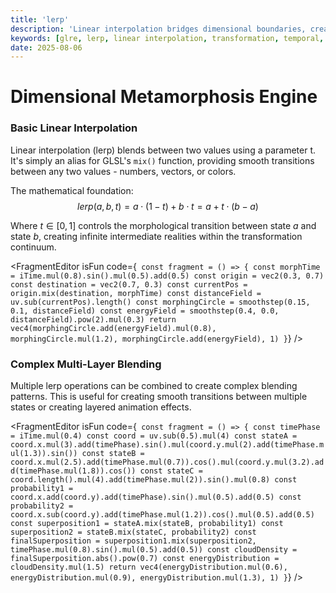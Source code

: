 ```yaml
---
title: 'lerp'
description: 'Linear interpolation bridges dimensional boundaries, creating seamless transformations between mathematical states through temporal metamorphosis'
keywords: [glre, lerp, linear interpolation, transformation, temporal, metamorphosis, dimensional, blending]
date: 2025-08-06
---
```



# Dimensional Metamorphosis Engine

### Basic Linear Interpolation

Linear interpolation (lerp) blends between two values using a parameter t. It's simply an alias for GLSL's `mix()` function, providing smooth transitions between any two values - numbers, vectors, or colors.

The mathematical foundation:
$$lerp(a, b, t) = a \cdot (1-t) + b \cdot t = a + t \cdot (b-a)$$

Where $t \in [0,1]$ controls the morphological transition between state $a$ and state $b$, creating infinite intermediate realities within the transformation continuum.

<FragmentEditor
        isFun
        code={`
const fragment = () => {
        const morphTime = iTime.mul(0.8).sin().mul(0.5).add(0.5)
        const origin = vec2(0.3, 0.7)
        const destination = vec2(0.7, 0.3)
        const currentPos = origin.mix(destination, morphTime)
        const distanceField = uv.sub(currentPos).length()
        const morphingCircle = smoothstep(0.15, 0.1, distanceField)
        const energyField = smoothstep(0.4, 0.0, distanceField).pow(2).mul(0.3)
        return vec4(morphingCircle.add(energyField).mul(0.8), morphingCircle.mul(1.2), morphingCircle.add(energyField), 1)
}`}
/>

### Complex Multi-Layer Blending

Multiple lerp operations can be combined to create complex blending patterns. This is useful for creating smooth transitions between multiple states or creating layered animation effects.

<FragmentEditor
        isFun
        code={`
const fragment = () => {
        const timePhase = iTime.mul(0.4)
        const coord = uv.sub(0.5).mul(4)
        const stateA = coord.x.mul(3).add(timePhase).sin().mul(coord.y.mul(2).add(timePhase.mul(1.3)).sin())
        const stateB = coord.x.mul(2.5).add(timePhase.mul(0.7)).cos().mul(coord.y.mul(3.2).add(timePhase.mul(1.8)).cos())
        const stateC = coord.length().mul(4).add(timePhase.mul(2)).sin().mul(0.8)
        const probability1 = coord.x.add(coord.y).add(timePhase).sin().mul(0.5).add(0.5)
        const probability2 = coord.x.sub(coord.y).add(timePhase.mul(1.2)).cos().mul(0.5).add(0.5)
        const superposition1 = stateA.mix(stateB, probability1)
        const superposition2 = stateB.mix(stateC, probability2)
        const finalSuperposition = superposition1.mix(superposition2, timePhase.mul(0.8).sin().mul(0.5).add(0.5))
        const cloudDensity = finalSuperposition.abs().pow(0.7)
        const energyDistribution = cloudDensity.mul(1.5)
        return vec4(energyDistribution.mul(0.6), energyDistribution.mul(0.9), energyDistribution.mul(1.3), 1)
}`}
/>
